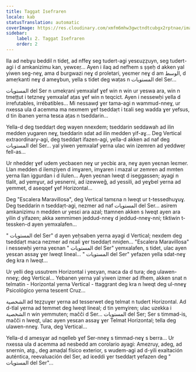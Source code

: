 ```yaml
---
title: Taggat Isefraren
locale: kab
statusTranslation: automatic
coverImage: https://res.cloudinary.com/xmfm6mhw3gwctndtcubgx2rptnae/image/upload/v1740468922/small_cover_tratado_de_psicologia_revolucionaria_a4c0dca4e0.webp
sidebar:
    label: 2. Taggat Isefraren
    order: 2
---
```

Ila ad nebɣu beddil n tideț, ad nffeɣ seg tudert-agi yesɛuẓẓuyn, seg tudert-agi i d amkanizimu kan, yewɛeṛ... Ayen i ilaq ad nefhem s ṣṣeḥ d akken yal yiwen seg-neɣ, ama d burgwazi neɣ d proletari, yeɛmer neɣ d am الوسط, d ameṛkanti neɣ d ameɣbun, yella s tidet deg waṭas n المستويات del Ser...

 المستويات del Ser n umekṛani yemxalaf ɣef win n win ur yeswa ara, win n tmeṭṭut i tetzneɣ yemxalaf aṭas ɣef win n teqcict. Ayen i nessewḥi yella d irrefutables, irrébatibles... Mi nessawḍ ɣer tama-agi n wammud-nneɣ, ur nxessa ula d acemma ma nexmem ɣef tseddaṛt i tɛali seg wadda ɣer yefsus, d tin ibanen yerna tesɛa aṭas n tseddarin...

Yella-d deg tseddaṛt deg wayen nnexdem; tseddarin seddawah ad ilin medden yugaren neɣ, tseddarin sdat ad ilin medden yif-aɣ... Deg Vertical extraordinary-agi, deg tseddaṛt ifazen-agi, yella-d akken ad naf deg المستويات del Ser... yal yiwen yemxalaf yerna ulac win izemren ad yeddweṛ fell-as...

Ur nheddeṛ ɣef udem yecbaɛen neɣ ur yecbiɛ ara, neɣ ayen yeɛnan leɛmer. Llan medden d ilemẓiyen d imɣaren, imɣaren i mazal ur zemren ad mmten yerna llan iggurdan i d ilulen... Ayen yeɛnan lweqt d iseggassen; ayagi n tlalit, ad yemɣur, ad yesnerni, ad izewweǧ, ad yessili, ad yeɣbel yerna ad yemmet, d aseqqef ɣef Horizontal...

Deg "Escalera Maravillosa", deg Vertical tamɛna n lweqt ur t-tessedhuɣuɣ. Deg tseddarin n tseddaṛt-agi, nezmer ad naf المستويات del Ser... asirem amkanizimu n medden ur yesɛi ara azal; ttamnen akken s lweqt ayen ara yilin d yifazen; akka xemmimen jeddud-nneɣ d jeddud-nneɣ-nni; tiktiwin t-tessken-d ayen yemxalafen...

" المستويات del Ser" d ayen yeḥsaben yerna ayagi d Vertical; nexdem deg tseddaṛt maca nezmer ad nɛali ɣer tseddaṛt nniḍen... "Escalera Maravillosa" i nessewḥi yerna yeɛnan " المستويات del Ser" yemxalafen, s tidet, ulac ayen yesɛan assaɣ ɣer lweqt lineal... " المستويات del Ser" yefazen yella sdat-neɣ deg kra n lweqt...

Ur yelli deg ussutrem Horizontal i yeɛyan, maca da d tura; deg ulawen-nneɣ; deg Vertical... Yebanen yerna yal yiwen izmer ad ifhem, akken snat n telmatin - Horizontal yerna Vertical - ttaggrant deg kra n lweqt deg ul-nneɣ Psicológico yerna tesɛent Cruz...

 الشخصية ad teẓẓuɣer yerna ad tesserwet deg telmat n tudert Horizontal. Ad d-tlal yerna ad temmet deg lweqt lineal; d tin yemɣiren; ulac uzekka i الشخصية n win yemmuten; mačči d Ser... المستويات del Ser; Ser s timmad-is, mačči n lweqt, ulac ayen yesɛan assaɣ ɣer Telmat Horizontal; tella deg ulawen-nneɣ. Tura, deg Vertical...

Yella-d d amesɣar ad nqelleb ɣef Ser-nneɣ s timmad-neɣ s berra... Ur nxessa ula d acemma ad nesbedd am corolario ayagi: Amezruy, adeg, ad snernin, atg., deg amaḍal físico exterior, s wudem-agi ad d-yili exaltación auténtica, reevaluación del Ser, ad iɛeddi ɣer tseddaṛt yefazen deg " المستويات del Ser"...

